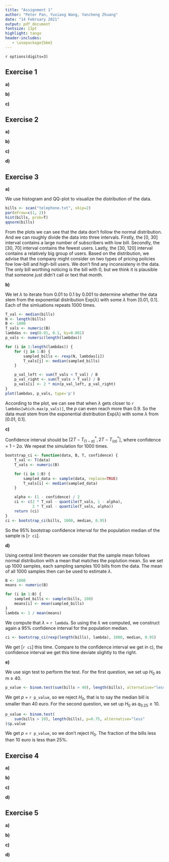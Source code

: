 ```yaml
---
title: "Assignment 1"
author: "Peter Pan, Yuxiang Wang, Yancheng Zhuang"
date: "14 February 2021"
output: pdf_document
fontsize: 11pt
highlight: tango
header-includes:
   - \usepackage{bbm}
---
```


`r options(digits=3)`

## Exercise 1
<!--
The data set birthweight.txt contains the birthweights of 188 newborn babies. 
We are interested in finding the underlying (population) mean μ of birthweights.
-->

**a)** 
<!--
Check normality of the data. 
Compute a point estimate for μ. 
Derive, assuming normality (irrespective of your conclusion about normality od the data), 
a bounded 90% confidence interval for μ. 
-->

**b)** 
<!--
An expert claims that the mean birthweight is bigger than 2800, verify this claim by using a t-test.
What is the outcome of the test if you take α = 0.1? 
And other values of α?
-->

**c)** 
<!--
In the R-output of the test from b), also a confidence interval is given, 
but why is it different from the confidence interval found in a) and why is it one-sided?
-->

## Exercise 2
<!--
We study the power function of the two-sample t-test (see Section 1.9 of Assignment 0). 
For n=m=30, mu=180, nu=175 and sd=5, generate 1000 samples x=rnorm(n, mu, sd) and y=rnorm(m, nu, sd), 
and record the 1000 p-values for testing H0: mu=nu. 
You can evaluate the power (at point nu=175) of this t-test as fraction of p-values that are smaller than 0.05.
-->

**a)** 
<!--
Set n=m=30, mu=180 and sd=5. 
Calculate now the power of the t-test for every value of nu in the grid seq(175, 185, by=0.25). 
Plot the power as a function of nu.
-->

**b)** 
<!--
Set n=m=100, mu=180 and sd=5. 
Repeat the preceding exercise. 
Add the plot to the preceding plot.
-->

**c)** 
<!--
Set n=m=30, mu=180 and sd=15. 
Repeat the preceding exercise.
-->

**d)** 
<!--
Explain your findings.
-->

## Exercise 3
<!--
A telecommunication company has entered the market for mobile phones in a new country. 
The company's marketing manager conducts a survey of 200 new subscribers for mobile phones. 
The results of the survey are in the data set telephone.txt, 
which contains the first month bills X_1, ..., X_200, in euros.
-->

**a)** 
<!--
Make an appropriate plot of this data set. 
What marketing advice(s) would you give to the marketing manager? 
Are there any inconsistencies in the data? 
If so, try to fix these.
-->

We use histogram and QQ-plot to visualize the distribution of the data. 

```r
bills <- scan("telephone.txt", skip=2)
par(mfrow=c(1, 2))
hist(bills, prob=T)
qqnorm(bills)
```

From the plots we can see that the data don't follow the normal distribution. 
And we can roughly divide the data into three intervals. 
Firstly, the [0, 30] interval contains a large number of subscribers with low bill. 
Secondly, the [30, 70] interval contains the fewest users. 
Lastly, the [30, 120] interval contains a relatively big group of users. 
Based on the distribution, we advise that the company might consider on two types of pricing policies fow low-bill and high-bill users.
We don't find any inconsisteny in the data. 
The only bill worthing noticing is the bill with 0, but we think it is plausible that someone just didn't call or text that month.

**b)** 
<!--
By using a bootstrap test with the test statistic T = median(X_1, ..., X_200), 
test whether the data telephone.txt stems from the exponential distribution Exp(λ) with some λ from [0.01, 0.1].
-->

We let $\lambda$ to iterate from 0.01 to 0.1 by 0.001 to determine 
whether the data stem from the exponential distribution Exp($\lambda$) with some $\lambda$ from [0.01, 0.1]. 
Each of the simluations repeats 1000 times.

```r
T_val <- median(bills)
N <- length(bills)
B <- 1000
T_vals <- numeric(B)
lambdas <- seq(0.01, 0.1, by=0.001)
p_vals <- numeric(length(lambdas))

for (i in 1:length(lambdas)) {
    for (j in 1:B) {
        sampled_bills <- rexp(N, lambdas[i])
        T_vals[j] <- median(sampled_bills)
    }

    p_val_left <- sum(T_vals < T_val) / B
    p_val_right <- sum(T_vals > T_val) / B
    p_vals[i] <- 2 * min(p_val_left, p_val_right)
}
plot(lambdas, p_vals, type='p')
```

According to the plot, we can see that when $\lambda$ gets closer to `r lambdas[which.max(p_vals)]`, 
the $p$ can even reach more than 0.9. 
So the data must stem from the exponential distribution Exp($\lambda$) with some $\lambda$ from [0.01, 0.1].

**c)** 
<!--
Construct a 95% bootstrap confidence interval for the population median of the sample.
-->

Confidence interval should be $[2T - T^{*}_{(1-\alpha)}, 2T - T^{*}_{(\alpha)}]$, where confidence = $1 - 2\alpha$. 
We repeat the simulation for 1000 times.

```r
bootstrap_ci <- function(data, B, T, confidence) {
    T_val <- T(data)
    T_vals <- numeric(B)

    for (i in 1:B) {
        sampled_data <- sample(data, replace=TRUE)
        T_vals[i] <- median(sampled_data)
    }

    alpha <- (1 - confidence) / 2
    ci <- c(2 * T_val - quantile(T_vals, 1 - alpha), 
            2 * T_val - quantile(T_vals, alpha))
    return (ci)
}
ci <- bootstrap_ci(bills, 1000, median, 0.95)
```

So the 95% bootstrap confidence interval for the population median of the sample is [`r ci`].

**d)** 
<!--
Assuming X_1, ..., X_N ~ Exp(λ) and using the central limit theorem for the sample mean, 
estimate λ and construct again a 95% confidence interval for the population median. 
Comment on your findings.
-->
<!-- ref: https://rpubs.com/MLivingstone/CourseraInferentialStatsP1 -->

Using central limit theorem we consider that the sample mean follows normal distribution with a mean that matches the poplution mean. 
So we set up 1000 samples, each sampling samples 100 bills from the data. 
The mean of all 1000 samples then can be used to estimate $\lambda$. 

```r
B <- 1000
means <- numeric(B)

for (i in 1:B) {
    sampled_bills <- sample(bills, 100)
    means[i] <- mean(sampled_bills)
}
lambda <- 1 / mean(means)
```

We compute that $\lambda$ = `r lambda`. 
So using the $\lambda$ we computed, we construct again a 95% confidence interval for the population median.

```r
ci <- bootstrap_ci(rexp(length(bills), lambda), 1000, median, 0.95)
```

We get [`r ci`] this time.
Compare to the confidence interval we get in c), the confidence interval we get this time deviate slightly to the right.

**e)** 
<!--
Using an appropriate test, test the null hypothesis that the median bill is bigger or equal to 40 euro against 
the alternative that the median bill is smaller than 40 euro. 
Next, design and perform a test to check whether the fraction of the bills less than 10 euro is less than 25%.
-->
<!-- ref: https://cran.r-project.org/web/packages/distributions3/vignettes/one-sample-sign-tests.html -->

We use sign test to perform the test. 
For the first question, we set up $H_0$ as m $\geq$ 40.

```r
p_value <- binom.test(sum(bills > 40), length(bills), alternative="less")$p.value
```

We get $p$ = `r p_value`, so we reject $H_0$, that is to say the median bill is smaller than 40 euro. 
For the second question, we set up $H_0$ as $q_{0.25} \geq 10$.

```r
p_value <- binom.test(
    sum(bills > 10), length(bills), p=0.75, alternative="less"
)$p.value
```

We get $p$ = `r p_value`, so we don't reject $H_0$. 
The fraction of the bills less than 10 euro is less than 25%.

## Exercise 4
<!--
To study the effect of energy drink a sample of 24 high school pupils were randomized to drinking 
either a softdrink or an energy drink after running for 60 meters. 
After half an hour they were asked to run again. 
For both sprints they were asked to sprint as fast they could,  and the sprinting time was measured. 
The data is given in the file run.txt. 
[Courtesy class 5E, Stedelijk Gymnasium Leiden, 2010.]
-->

**a)** 
<!--
Disregarding the type of drink, test whether the run times before drink and after are correlated. 
-->

**b)** 
<!--
Test separately, for both the softdrink and the energy drink conditions, 
whether there is a difference in speed in the two running tasks.
-->

**c)** 
<!--
For each pupil compute the time difference between the two running tasks. 
Test whether these time differences are effected by the type of drink.
-->

**d)** 
<!--
Can you think of a plausible objection to the design of the experiment in b) 
if the main aim was to test whether drinking the energy drink speeds up the running? 
Is there a similar objection to the design of the experiment in c)? 
Comment on all your findings in this exercise.
-->

## Exercise 5
<!--
The dataset chickwts is a data frame included in the standard R installation, to view it, type chickwts at the R prompt. 
This data frame contains 71 observations on newly-hatched chicks which were randomly allocated among six groups. 
Each group was given a different feed supplement for six weeks, after which their weight (in grams) was measured. 
The data frame consists of a numeric column giving the weights, and a factor column giving the name of the feed supplement.
-->

**a)** 
<!--
Test whether the distributions of the chicken weights for meatmeal and sunflower groups are different by performing three tests: 
the two samples t-test (argue whether the data are paired or not), the
Mann-Whitney test and the Kolmogorov-Smirnov test. 
Comment on your findings.
-->

**b)** 
<!--
Conduct a one-way ANOVA to determine whether the type of feed supplement has an effect on the weight of the chicks. 
Give the estimated chick weights for each of the six feed supplements. 
What is the best feed supplement?
-->

**c)** 
<!--
Check the ANOVA model assumptions by using relevant diagnostic tools.
-->

**d)** 
<!--
Does the Kruskal-Wallis test arrive at the same conclusion about the effect of feed supplement as the test in b)? 
Explain possible differences between conclusions of the Kruskal-Wallis and ANOVA tests.
-->
